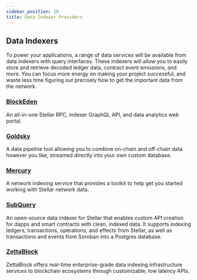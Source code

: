 ```yaml
---
sidebar_position: 20
title: Data Indexer Providers
---
```


## Data Indexers

To power your applications, a range of data services will be available from data indexers with query interfaces. These indexers will allow you to easily store and retrieve decoded ledger data, contract event emissions, and more. You can focus more energy on making your project successful, and waste less time figuring out precisely how to get the important data from the network.

### [BlockEden](https://blockeden.xyz/stellar-soroban/)

An all-in-one Stellar RPC, indexer GraphQL API, and data analytics web portal.

### [Goldsky](https://goldsky.com/)

A data pipeline tool allowing you to combine on-chain and off-chain data however you like, streamed directly into your own custom database.

### [Mercury](https://mercurydata.app/)

A network indexing service that provides a toolkit to help get you started working with Stellar network data.

### [SubQuery](https://subquery.network/)

An open-source data indexer for Stellar that enables custom API creation for dapps and smart contracts with clean, indexed data. It supports indexing ledgers, transactions, operations, and effects from Stellar, as well as transactions and events from Soroban into a Postgres database.

### [ZettaBlock](https://zettablock.com/)

ZettaBlock offers real-time enterprise-grade data indexing infrastructure services to blockchain ecosystems through customizable, low latency APIs.
